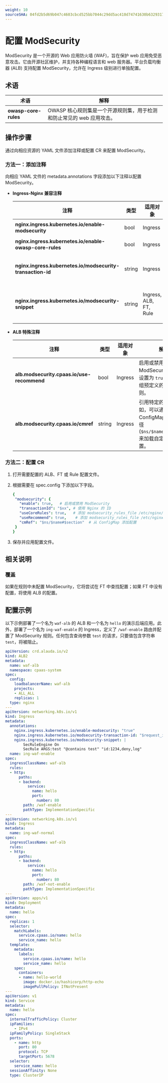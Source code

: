 ```yaml
---
weight: 10
sourceSHA: 04fd2b5d69b047c4603cbcd525bb7044c29dd5ac410d74741630b6329317401f
---
```


# 配置 ModSecurity

ModSecurity 是一个开源的 Web 应用防火墙 (WAF)，旨在保护 web 应用免受恶意攻击。它由开源社区维护，并支持各种编程语言和 web 服务器。平台负载均衡器 (ALB) 支持配置 ModSecurity，允许在 Ingress 级别进行单独配置。

## 术语

| 术语                | 解释                                                                                                              |
| ------------------- | ----------------------------------------------------------------------------------------------------------------- |
| **owasp-core-rules** | OWASP 核心规则集是一个开源规则集，用于检测和防止常见的 web 应用攻击。                                                |

## 操作步骤

通过向相应资源的 YAML 文件添加注释或配置 CR 来配置 ModSecurity。

### 方法一：添加注释

向相应 YAML 文件的 metadata.annotations 字段添加以下注释以配置 ModSecurity。

- **Ingress-Nginx 兼容注释**

  | 注释                                                      | 类型    | 适用对象                | 解释                                                                                             |
  | -------------------------------------------------------- | ------- | ----------------------- | ------------------------------------------------------------------------------------------------ |
  | **nginx.ingress.kubernetes.io/enable-modsecurity**        | bool    | Ingress                 | 启用 ModSecurity。                                                                                  |
  | **nginx.ingress.kubernetes.io/enable-owasp-core-rules**   | bool    | Ingress                 | 启用 OWASP 核心规则集。                                                                                |
  | **nginx.ingress.kubernetes.io/modsecurity-transaction-id** | string  | Ingress                 | 用于标识每个请求的唯一事务 ID，有助于日志记录和调试。                                                   |
  | **nginx.ingress.kubernetes.io/modsecurity-snippet**       | string  | Ingress, ALB, FT, Rule  | 允许用户插入自定义的 ModSecurity 配置以满足特定的安全需求。                                            |

- **ALB 特殊注释**

  | 注释                                      | 类型    | 适用对象             | 解释                                                                                                                                          |
  | ------------------------------------------ | ------- | -------------------- | --------------------------------------------------------------------------------------------------------------------------------------------- |
  | **alb.modsecurity.cpaas.io/use-recommend** | bool    | Ingress              | 启用或禁用推荐的 ModSecurity 规则；设置为 `true` 以应用一组预定义的安全规则。                                                               |
  | **alb.modsecurity.cpaas.io/cmref**         | string  | Ingress              | 引用特定的配置，例如，可以通过指定 ConfigMap 的参考路径 (`$ns/$name#$section`) 来加载自定义安全配置。                                      |

### 方法二：配置 CR

1. 打开需要配置的 ALB、FT 或 Rule 配置文件。

2. 根据需要在 spec.config 下添加以下字段。

   ```yaml
   { 
    "modsecurity": {
      "enable": true,   # 启用或禁用 ModSecurity
      "transactionId": "$xx", # 使用 Nginx 的 ID
      "useCoreRules": true,   # 添加 modsecurity_rules_file /etc/nginx/owasp-modsecurity-crs/nginx-modsecurity.conf
      "useRecommend": true,    # 添加 modsecurity_rules_file /etc/nginx/modsecurity/modsecurity.conf
      "cmRef": "$ns/$name#$section"  # 从 ConfigMap 添加配置
    }
   }
   ```

3. 保存并应用配置文件。

## 相关说明

### 覆盖

如果在规则中未配置 ModSecurity，它将尝试在 FT 中查找配置；如果 FT 中没有配置，将使用 ALB 的配置。

## 配置示例

以下示例部署了一个名为 `waf-alb` 的 ALB 和一个名为 `hello` 的演示后端应用。此外，部署了一个名为 `ing-waf-enable` 的 Ingress，定义了 `/waf-enable` 路由并配置了 ModSecurity 规则。任何包含查询参数 `test` 的请求，只要值包含字符串 `test`，将被阻止。

```yaml
apiVersion: crd.alauda.io/v2
kind: ALB2
metadata:
  name: waf-alb
  namespace: cpaas-system
spec:
  config:
    loadbalancerName: waf-alb
    projects:
    - ALL_ALL
    replicas: 1
  type: nginx
---
apiVersion: networking.k8s.io/v1
kind: Ingress
metadata:
  annotations:
    nginx.ingress.kubernetes.io/enable-modsecurity: "true"
    nginx.ingress.kubernetes.io/modsecurity-transaction-id: "$request_id"
    nginx.ingress.kubernetes.io/modsecurity-snippet: |
        SecRuleEngine On
        SecRule ARGS:test "@contains test" "id:1234,deny,log"
  name: ing-waf-enable
spec:
  ingressClassName: waf-alb
  rules:
  - http:
      paths:
      - backend:
          service:
            name: hello
            port:
              number: 80
        path: /waf-enable
        pathType: ImplementationSpecific
---
apiVersion: networking.k8s.io/v1
kind: Ingress
metadata:
  name: ing-waf-normal
spec:
  ingressClassName: waf-alb
  rules:
  - http:
      paths:
      - backend:
          service:
            name: hello
            port:
              number: 80
        path: /waf-not-enable
        pathType: ImplementationSpecific
---
apiVersion: apps/v1
kind: Deployment
metadata:
  name: hello
spec:
  replicas: 1
  selector:
    matchLabels:
      service.cpaas.io/name: hello
      service_name: hello
  template:
    metadata:
      labels:
        service.cpaas.io/name: hello
        service_name: hello
    spec:
      containers:
      - name: hello-world
        image: docker.io/hashicorp/http-echo
        imagePullPolicy: IfNotPresent
---
apiVersion: v1
kind: Service
metadata:
  name: hello
spec:
  internalTrafficPolicy: Cluster
  ipFamilies:
    - IPv4
  ipFamilyPolicy: SingleStack
  ports:
    - name: http
      port: 80
      protocol: TCP
      targetPort: 5678
  selector:
    service_name: hello
  sessionAffinity: None
  type: ClusterIP
```
